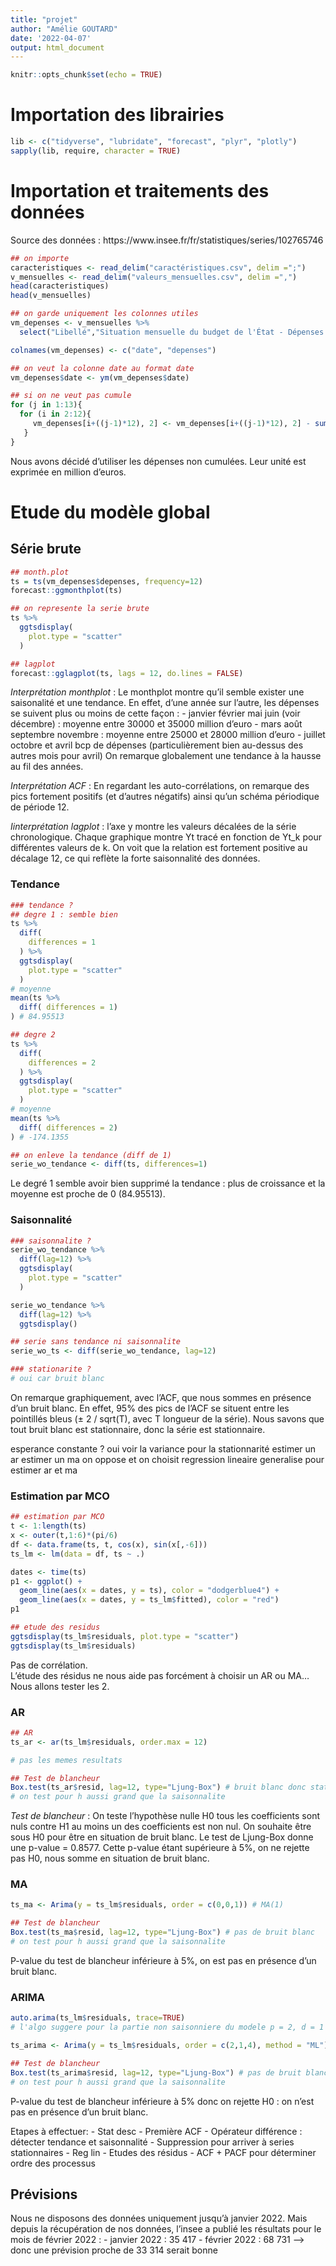 ---
title: "projet"
author: "Amélie GOUTARD"
date: '2022-04-07'
output: html_document
---

```{r setup, include=FALSE}
knitr::opts_chunk$set(echo = TRUE)
```

# Importation des librairies
```{r}
lib <- c("tidyverse", "lubridate", "forecast", "plyr", "plotly")
sapply(lib, require, character = TRUE)
```

# Importation et traitements des données 
Source des données : https://www.insee.fr/fr/statistiques/series/102765746
```{r}
## on importe
caracteristiques <- read_delim("caractéristiques.csv", delim =";")
v_mensuelles <- read_delim("valeurs_mensuelles.csv", delim =",")
head(caracteristiques)
head(v_mensuelles)

## on garde uniquement les colonnes utiles
vm_depenses <- v_mensuelles %>% 
  select("Libellé","Situation mensuelle du budget de l'État - Dépenses - Cumul depuis le début de l'année" )

colnames(vm_depenses) <- c("date", "depenses")

## on veut la colonne date au format date
vm_depenses$date <- ym(vm_depenses$date)

## si on ne veut pas cumule
for (j in 1:13){
  for (i in 2:12){
     vm_depenses[i+((j-1)*12), 2] <- vm_depenses[i+((j-1)*12), 2] - sum(vm_depenses[(1+((j-1)*12)):((i-1)+ ((j-1)*12)), 2])
   }
}

```
Nous avons décidé d'utiliser les dépenses non cumulées. Leur unité est exprimée en million d'euros.


# Etude du modèle global  

## Série brute  
```{r}
## month.plot 
ts = ts(vm_depenses$depenses, frequency=12)
forecast::ggmonthplot(ts)

## on represente la serie brute
ts %>% 
  ggtsdisplay(
    plot.type = "scatter"
  )

## lagplot
forecast::gglagplot(ts, lags = 12, do.lines = FALSE)
```
*Interprétation monthplot* : Le monthplot montre qu'il semble exister une saisonalité et une tendance. En effet, d'une année sur l'autre, les dépenses se suivent plus ou moins de cette façon :
- janvier février mai juin (voir décembre) : moyenne entre 30000 et 35000 million d'euro
- mars août septembre novembre : moyenne entre 25000 et 28000 million d'euro
- juillet octobre et avril bcp de dépenses (particulièrement bien au-dessus des autres mois pour avril)
On remarque globalement une tendance à la hausse au fil des années.  

*Interprétation ACF* : En regardant les auto-corrélations, on remarque des pics fortement positifs (et d'autres négatifs) ainsi qu'un schéma périodique de période 12.  

*Iinterprétation lagplot* : l'axe y montre les valeurs décalées de la série chronologique. Chaque graphique montre Yt tracé en fonction de Yt_k pour différentes valeurs de k. 
On voit que la relation est fortement positive au décalage 12, ce qui reflète la forte saisonnalité des données.   


### Tendance
```{r}
### tendance ?
## degre 1 : semble bien
ts %>% 
  diff(
    differences = 1
  ) %>% 
  ggtsdisplay(
    plot.type = "scatter"
  )
# moyenne
mean(ts %>% 
  diff( differences = 1) 
) # 84.95513

## degre 2
ts %>% 
  diff(
    differences = 2
  ) %>% 
  ggtsdisplay(
    plot.type = "scatter"
  )
# moyenne
mean(ts %>% 
  diff( differences = 2) 
) # -174.1355

## on enleve la tendance (diff de 1)
serie_wo_tendance <- diff(ts, differences=1)

```
Le degré 1 semble avoir bien supprimé la tendance : plus de croissance et la moyenne est proche de 0 (84.95513). 


### Saisonnalité
```{r}
### saisonnalite ?
serie_wo_tendance %>% 
  diff(lag=12) %>% 
  ggtsdisplay(
    plot.type = "scatter"
  )

serie_wo_tendance %>% 
  diff(lag=12) %>% 
  ggtsdisplay()

## serie sans tendance ni saisonnalite 
serie_wo_ts <- diff(serie_wo_tendance, lag=12)

### stationarite ?
# oui car bruit blanc

```
On remarque graphiquement, avec l'ACF, que nous sommes en présence d'un bruit blanc. En effet, 95% des pics de l'ACF se situent entre les pointillés bleus (± 2 / sqrt(T), avec T longueur de la série). Nous savons que tout bruit blanc est stationnaire, donc la série est stationnaire. 

esperance constante ? oui
voir la variance pour la stationnarité
estimer un ar
estimer un ma
on oppose et on choisit
regression lineaire generalise pour estimer ar et ma


### Estimation par MCO
```{r}
## estimation par MCO
t <- 1:length(ts)
x <- outer(t,1:6)*(pi/6)
df <- data.frame(ts, t, cos(x), sin(x[,-6]))
ts_lm <- lm(data = df, ts ~ .)

dates <- time(ts)
p1 <- ggplot() +
  geom_line(aes(x = dates, y = ts), color = "dodgerblue4") +
  geom_line(aes(x = dates, y = ts_lm$fitted), color = "red")
p1

## etude des residus
ggtsdisplay(ts_lm$residuals, plot.type = "scatter")
ggtsdisplay(ts_lm$residuals)

```
Pas de corrélation.  
L'étude des résidus ne nous aide pas forcément à choisir un AR ou MA... Nous allons tester les 2. 


### AR
```{r}
## AR
ts_ar <- ar(ts_lm$residuals, order.max = 12)

# pas les memes resultats

## Test de blancheur
Box.test(ts_ar$resid, lag=12, type="Ljung-Box") # bruit blanc donc stationnarite
# on test pour h aussi grand que la saisonnalite

```
*Test de blancheur* : On teste l'hypothèse nulle H0 tous les coefficients sont nuls contre H1 au moins un des coefficients est non nul. On souhaite être sous H0 pour être en situation de bruit blanc. Le test de Ljung-Box donne une p-value = 0.8577. Cette p-value étant supérieure à 5%, on ne rejette pas H0, nous somme en situation de bruit blanc. 


### MA
```{r}
ts_ma <- Arima(y = ts_lm$residuals, order = c(0,0,1)) # MA(1)

## Test de blancheur
Box.test(ts_ma$resid, lag=12, type="Ljung-Box") # pas de bruit blanc
# on test pour h aussi grand que la saisonnalite

```
P-value du test de blancheur inférieure à 5%, on est pas en présence d'un bruit blanc. 

### ARIMA
```{r}
auto.arima(ts_lm$residuals, trace=TRUE)
# l'algo suggere pour la partie non saisonniere du modele p = 2, d = 1 et q = 4. Il ne suggere pas de partie saisonniere. 

ts_arima <- Arima(y = ts_lm$residuals, order = c(2,1,4), method = "ML") 

## Test de blancheur
Box.test(ts_arima$resid, lag=12, type="Ljung-Box") # pas de bruit blanc
# on test pour h aussi grand que la saisonnalite

```
P-value du test de blancheur inférieure à 5% donc on rejette H0 : on n'est pas en présence d'un bruit blanc. 

Etapes à effectuer:
  - Stat desc
  - Première ACF
  - Opérateur différence : détecter tendance et saisonnalité 
  - Suppression pour arriver à series stationnaires
  - Reg lin 
  - Etudes des résidus
  - ACF + PACF pour déterminer ordre des processus

## Prévisions  

Nous ne disposons des données uniquement jusqu'à janvier 2022. Mais depuis la récupération de nos données, l'insee a publié les résultats pour le mois de février 2022 :
- janvier 2022 : 35 417
- février 2022 : 68 731
--> donc une prévision proche de 33 314 serait bonne
```{r}

```

